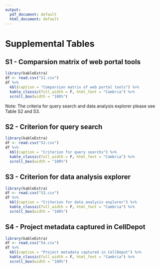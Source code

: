 ```yaml
---
output:
  pdf_document: default
  html_document: default
---
```

# Supplemental Tables {#SITable}

## S1 - Comparsion matrix of web portal tools {-}
```r
library(kableExtra)
df <- read.csv("S1.csv")
df %>%
  kbl(caption = "Comparsion matrix of web portal tools") %>%
  kable_classic(full_width = F, html_font = "Cambria") %>%
  scroll_box(width = "100%")
```
Note: The criteria for query search and data analysis explorer please see Table S2 and S3.

## S2 - Criterion for query search {-}
```r
library(kableExtra)
df <- read.csv("S2.csv")
df %>%
  kbl(caption = "Criterion for query searchs") %>%
  kable_classic(full_width = F, html_font = "Cambria") %>%
  scroll_box(width = "100%")
```

## S3 - Criterion for data analysis explorer {-}
```r
library(kableExtra)
df <- read.csv("S3.csv")
df %>%
  kbl(caption = "Criterion for data analysis explorer") %>%
  kable_classic(full_width = F, html_font = "Cambria") %>%
  scroll_box(width = "100%")
```

## S4 - Project metadata captured in CellDepot {-}
```r
library(kableExtra)
df <- read.csv("S4.csv")
df %>%
  kbl(caption = "Project metadata captured in CellDepot") %>%
  kable_classic(full_width = F, html_font = "Cambria") %>%
  scroll_box(width = "100%")
```


